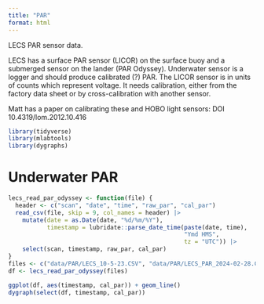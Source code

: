```yaml
---
title: "PAR"
format: html
---
```


LECS PAR sensor data.

LECS has a surface PAR sensor (LICOR) on the surface buoy
and a submerged sensor on the lander (PAR Odyssey).
Underwater sensor is a logger and should produce
calibrated (?) PAR. 
The LICOR sensor is in units of counts which represent voltage.
It needs calibration, either from the factory data sheet or
by cross-calibration with another sensor.

Matt has a paper on calibrating these and HOBO light sensors:
DOI 10.4319/lom.2012.10.416


```r
library(tidyverse)
library(mlabtools)
library(dygraphs)
```

# Underwater PAR

```r
lecs_read_par_odyssey <- function(file) {
  header <- c("scan", "date", "time", "raw_par", "cal_par")
  read_csv(file, skip = 9, col_names = header) |> 
    mutate(date = as.Date(date, "%d/%m/%Y"),
           timestamp = lubridate::parse_date_time(paste(date, time), 
                                                  "Ymd HMS",
                                                  tz = "UTC")) |> 
    select(scan, timestamp, raw_par, cal_par)
}
files <- c("data/PAR/LECS_10-5-23.CSV", "data/PAR/LECS_PAR_2024-02-28.CSV")
df <- lecs_read_par_odyssey(files)

ggplot(df, aes(timestamp, cal_par)) + geom_line()
dygraph(select(df, timestamp, cal_par))
```


